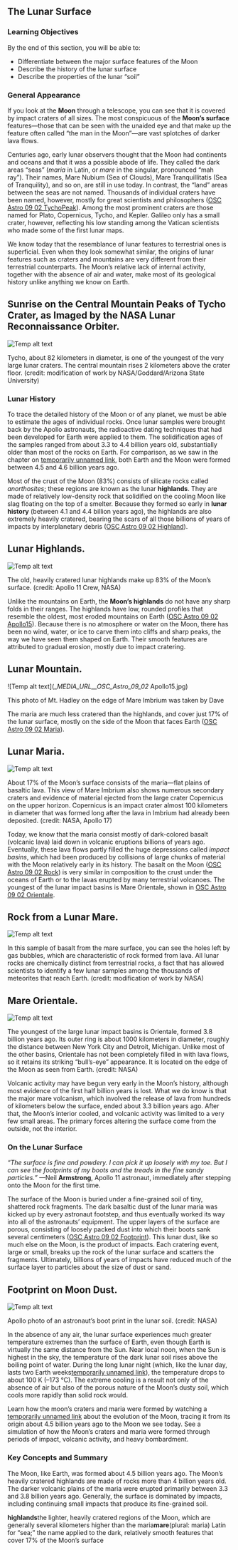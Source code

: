 ## The Lunar Surface
### Learning Objectives

By the end of this section, you will be able to:

* Differentiate between the major surface features of the Moon
* Describe the history of the lunar surface
* Describe the properties of the lunar “soil”



### General Appearance

If you look at the **Moon** through a telescope, you can see that it is covered by impact craters of all sizes. The most conspicuous of the **Moon’s surface** features—those that can be seen with the unaided eye and that make up the feature often called “the man in the Moon”—are vast splotches of darker lava flows.

Centuries ago, early lunar observers thought that the Moon had continents and oceans and that it was a possible abode of life. They called the dark areas “seas” (*maria* in Latin, or *mare* in the singular, pronounced “mah ray”). Their names, Mare Nubium (Sea of Clouds), Mare Tranquillitatis (Sea of Tranquility), and so on, are still in use today. In contrast, the “land” areas between the seas are not named. Thousands of individual craters have been named, however, mostly for great scientists and philosophers ([OSC Astro 09 02 TychoPeak](OSC_Astro_09_02_TychoPeak)). Among the most prominent craters are those named for Plato, Copernicus, Tycho, and Kepler. Galileo only has a small crater, however, reflecting his low standing among the Vatican scientists who made some of the first lunar maps.

We know today that the resemblance of lunar features to terrestrial ones is superficial. Even when they look somewhat similar, the origins of lunar features such as craters and mountains are very different from their terrestrial counterparts. The Moon’s relative lack of internal activity, together with the absence of air and water, make most of its geological history unlike anything we know on Earth.

## Sunrise on the Central Mountain Peaks of Tycho Crater, as Imaged by the NASA Lunar Reconnaissance Orbiter.
![Temp alt text](__MEDIA_URL__OSC_Astro_09_02_TychoPeak.jpg)<p>Tycho, about 82 kilometers in diameter, is one of the youngest of the very large lunar craters. The central mountain rises 2 kilometers above the crater floor. (credit: modification of work by NASA/Goddard/Arizona State University)</p>


### Lunar History

To trace the detailed history of the Moon or of any planet, we must be able to estimate the ages of individual rocks. Once lunar samples were brought back by the Apollo astronauts, the radioactive dating techniques that had been developed for Earth were applied to them. The solidification ages of the samples ranged from about 3.3 to 4.4 billion years old, substantially older than most of the rocks on Earth. For comparison, as we saw in the chapter on [temporarily unnamed link](), both Earth and the Moon were formed between 4.5 and 4.6 billion years ago.

Most of the crust of the Moon (83%) consists of silicate rocks called *anorthosites*; these regions are known as the lunar **highlands**. They are made of relatively low-density rock that solidified on the cooling Moon like slag floating on the top of a smelter. Because they formed so early in **lunar history** (between 4.1 and 4.4 billion years ago), the highlands are also extremely heavily cratered, bearing the scars of all those billions of years of impacts by interplanetary debris ([OSC Astro 09 02 Highland](OSC_Astro_09_02_Highland)).

## Lunar Highlands.
![Temp alt text](__MEDIA_URL__OSC_Astro_09_02_Highland.jpg)<p>The old, heavily cratered lunar highlands make up 83% of the Moon’s surface. (credit: Apollo 11 Crew, NASA)</p>
Unlike the mountains on Earth, the **Moon’s highlands** do not have any sharp folds in their ranges. The highlands have low, rounded profiles that resemble the oldest, most eroded mountains on Earth ([OSC Astro 09 02 Apollo15](OSC_Astro_09_02_Apollo15)). Because there is no atmosphere or water on the Moon, there has been no wind, water, or ice to carve them into cliffs and sharp peaks, the way we have seen them shaped on Earth. Their smooth features are attributed to gradual erosion, mostly due to impact cratering.

## Lunar Mountain.
![Temp alt text](__MEDIA_URL__OSC_Astro_09_02_ Apollo15.jpg)<p>This photo of Mt. Hadley on the edge of Mare Imbrium was taken by Dave </p>
The maria are much less cratered than the highlands, and cover just 17% of the lunar surface, mostly on the side of the Moon that faces Earth ([OSC Astro 09 02 Maria](OSC_Astro_09_02_Maria)).

## Lunar Maria.
![Temp alt text](__MEDIA_URL__OSC_Astro_09_02_Maria.jpg)<p>About 17% of the Moon’s surface consists of the maria—flat plains of basaltic lava. This view of Mare Imbrium also shows numerous secondary craters and evidence of material ejected from the large crater Copernicus on the upper horizon. Copernicus is an impact crater almost 100 kilometers in diameter that was formed long after the lava in Imbrium had already been deposited. (credit: NASA, Apollo 17)</p>
Today, we know that the maria consist mostly of dark-colored basalt (volcanic lava) laid down in volcanic eruptions billions of years ago. Eventually, these lava flows partly filled the huge depressions called *impact basins*, which had been produced by collisions of large chunks of material with the Moon relatively early in its history. The basalt on the Moon ([OSC Astro 09 02 Rock](OSC_Astro_09_02_Rock)) is very similar in composition to the crust under the oceans of Earth or to the lavas erupted by many terrestrial volcanoes. The youngest of the lunar impact basins is Mare Orientale, shown in [OSC Astro 09 02 Orientale](OSC_Astro_09_02_Orientale).

## Rock from a Lunar Mare.
![Temp alt text](__MEDIA_URL__OSC_Astro_09_02_Rock.jpg)<p>In this sample of basalt from the mare surface, you can see the holes left by gas bubbles, which are characteristic of rock formed from lava. All lunar rocks are chemically distinct from terrestrial rocks, a fact that has allowed scientists to identify a few lunar samples among the thousands of meteorites that reach Earth. (credit: modification of work by NASA)</p>
## Mare Orientale.
![Temp alt text](__MEDIA_URL__OSC_Astro_09_02_Orientale.jpg)<p>The youngest of the large lunar impact basins is Orientale, formed 3.8 billion years ago. Its outer ring is about 1000 kilometers in diameter, roughly the distance between New York City and Detroit, Michigan. Unlike most of the other basins, Orientale has not been completely filled in with lava flows, so it retains its striking “bull’s-eye” appearance. It is located on the edge of the Moon as seen from Earth. (credit: NASA)</p>
Volcanic activity may have begun very early in the Moon’s history, although most evidence of the first half billion years is lost. What we do know is that the major mare volcanism, which involved the release of lava from hundreds of kilometers below the surface, ended about 3.3 billion years ago. After that, the Moon’s interior cooled, and volcanic activity was limited to a very few small areas. The primary forces altering the surface come from the outside, not the interior.



### On the Lunar Surface

*“The surface is fine and powdery. I can pick it up loosely with my toe. But I can see the footprints of my boots and the treads in the fine sandy particles.”* —Neil **Armstrong**, Apollo 11 astronaut, immediately after stepping onto the Moon for the first time.

The surface of the Moon is buried under a fine-grained soil of tiny, shattered rock fragments. The dark basaltic dust of the lunar maria was kicked up by every astronaut footstep, and thus eventually worked its way into all of the astronauts’ equipment. The upper layers of the surface are porous, consisting of loosely packed dust into which their boots sank several centimeters ([OSC Astro 09 02 Footprint](OSC_Astro_09_02_Footprint)). This lunar dust, like so much else on the Moon, is the product of impacts. Each cratering event, large or small, breaks up the rock of the lunar surface and scatters the fragments. Ultimately, billions of years of impacts have reduced much of the surface layer to particles about the size of dust or sand.

## Footprint on Moon Dust.
![Temp alt text](__MEDIA_URL__OSC_Astro_09_02_Footprint.jpg)<p>Apollo photo of an astronaut’s boot print in the lunar soil. (credit: NASA)</p>
In the absence of any air, the lunar surface experiences much greater temperature extremes than the surface of Earth, even though Earth is virtually the same distance from the Sun. Near local noon, when the Sun is highest in the sky, the temperature of the dark lunar soil rises above the boiling point of water. During the long lunar night (which, like the lunar day, lasts two Earth weeks[temporarily unnamed link]()), the temperature drops to about 100 K (–173 °C). The extreme cooling is a result not only of the absence of air but also of the porous nature of the Moon’s dusty soil, which cools more rapidly than solid rock would.

Learn how the moon’s craters and maria were formed by watching a [temporarily unnamed link]() about the evolution of the Moon, tracing it from its origin about 4.5 billion years ago to the Moon we see today. See a simulation of how the Moon’s craters and maria were formed through periods of impact, volcanic activity, and heavy bombardment.



### Key Concepts and Summary

The Moon, like Earth, was formed about 4.5 billion years ago. The Moon’s heavily cratered highlands are made of rocks more than 4 billion years old. The darker volcanic plains of the maria were erupted primarily between 3.3 and 3.8 billion years ago. Generally, the surface is dominated by impacts, including continuing small impacts that produce its fine-grained soil.



**highlands**the lighter, heavily cratered regions of the Moon, which are generally several kilometers higher than the maria**mare**(plural: maria) Latin for “sea;” the name applied to the dark, relatively smooth features that cover 17% of the Moon’s surface